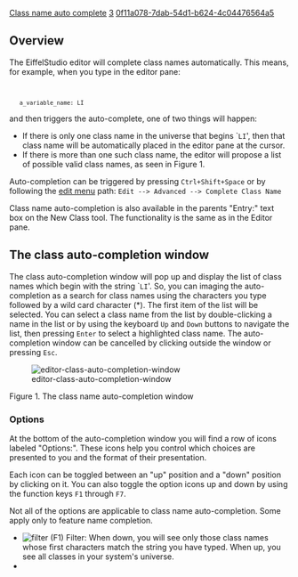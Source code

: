[[Property:title|Class name auto complete]]
[[Property:weight|3]]
[[Property:uuid|0f11a078-7dab-54d1-b624-4c04476564a5]]
==Overview==
The EiffelStudio editor will complete class names automatically. This means, for example, when you type in the editor pane:
<code>
    a_variable_name: LI</code>
and then triggers the auto-complete, one of two things will happen:
* If there is only one class name in the universe that begins `<code>LI</code>', then that class name will be automatically placed in the editor pane at the cursor.
* If there is more than one such class name, the editor will propose a list of possible valid class names, as seen in Figure 1. 

Auto-completion can be triggered by pressing <code>Ctrl+Shift+Space</code> or by following the [[Edit menu commands|edit menu]] path:
<code lang="text">
Edit --> Advanced --> Complete Class Name
</code>

Class name auto-completion is also available in the parents "Entry:" text box on the New Class tool. The functionality is the same as in the Editor pane.
<br/>

==The class auto-completion window==
The class auto-completion window will pop up and display the list of class names which begin with the string `<code>LI</code>'. So, you can imaging the auto-completion as a search for class names using the characters you type followed by a wild card character (*). The first item of the list will be selected. You can select a class name from the list by double-clicking a name in the list or by using the keyboard <code>Up</code> and <code>Down</code> buttons to navigate the list, then pressing <code>Enter</code> to select a highlighted class name. The auto-completion window can be cancelled by clicking outside the window or pressing <code>Esc</code>.


[[Image:editor-class-auto-completion-window]]  

Figure 1. The class name auto-completion window


===Options===

At the bottom of the auto-completion window you will find a row of icons labeled "Options:". These icons help you control which choices are presented to you and the format of their presentation. 

Each icon can be toggled between an "up" position and a "down" position by clicking on it. You can also toggle the option icons up and down by using the function keys <code>F1</code> through <code>F7</code>.

Not all of the options are applicable to class name auto-completion. Some apply only to feature name completion.

* [[Image:filter]]  (F1) Filter: When down, you will see only those class names whose first characters match the string you have typed. When up, you see all classes in your system's universe.
* 





